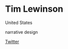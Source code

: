 # Tim Lewinson

<Location>

United States

</Location>

<Skills>

narrative design

</Skills>

<Personal>

[Twitter](https://twitter.com/VancouverTim)

</Personal>


